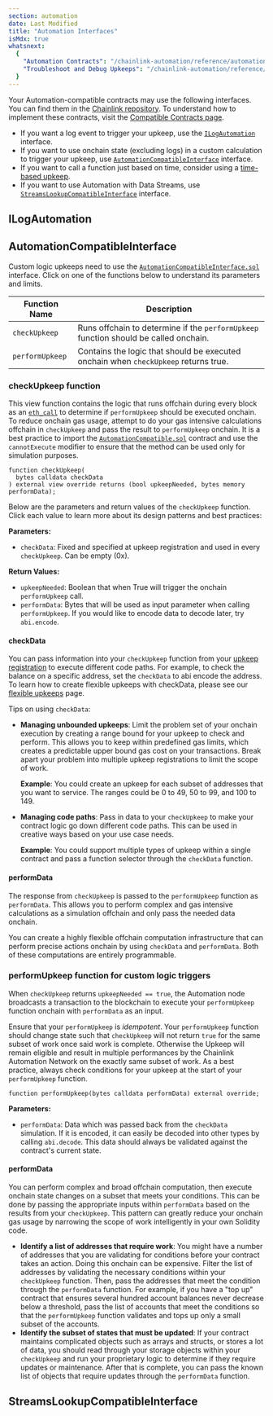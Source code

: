 ```yaml
---
section: automation
date: Last Modified
title: "Automation Interfaces"
isMdx: true
whatsnext:
  {
    "Automation Contracts": "/chainlink-automation/reference/automation-contracts",
    "Troubleshoot and Debug Upkeeps": "/chainlink-automation/reference/debugging-errors",
  }
---
```



Your Automation-compatible contracts may use the following interfaces. You can find them in the [Chainlink repository](https://github.com/smartcontractkit/chainlink/tree/develop/contracts/src/v0.8/automation). To understand how to implement these contracts, visit the [Compatible Contracts page](/chainlink-automation/guides/compatible-contracts).

- If you want a log event to trigger your upkeep, use the [`ILogAutomation`](#ilogautomation) interface.
- If you want to use onchain state (excluding logs) in a custom calculation to trigger your upkeep, use [`AutomationCompatibleInterface`](#automationcompatibleinterface) interface.
- If you want to call a function just based on time, consider using a [time-based upkeep](/chainlink-automation/guides/job-scheduler).
- If you want to use Automation with Data Streams, use [`StreamsLookupCompatibleInterface`](#streamslookupcompatibleinterface) interface.

## ILogAutomation

<ChainlinkAutomation section="ilogautomation" />

## AutomationCompatibleInterface

Custom logic upkeeps need to use the [`AutomationCompatibleInterface.sol`](https://github.com/smartcontractkit/chainlink/blob/master/contracts/src/v0.8/automation/interfaces/AutomationCompatibleInterface.sol) interface. Click on one of the functions below to understand its parameters and limits.

| Function Name   | Description                                                                          |
| --------------- | ------------------------------------------------------------------------------------ |
| `checkUpkeep`   | Runs offchain to determine if the `performUpkeep` function should be called onchain. |
| `performUpkeep` | Contains the logic that should be executed onchain when `checkUpkeep` returns true.  |

### checkUpkeep function

This view function contains the logic that runs offchain during every block as an [`eth_call`](https://eth.wiki/json-rpc/API#eth_call) to determine if `performUpkeep` should be executed onchain. To reduce onchain gas usage, attempt to do your gas intensive calculations offchain in `checkUpkeep` and pass the result to `performUpkeep` onchain. It is a best practice to import the [`AutomationCompatible.sol`](https://github.com/smartcontractkit/chainlink/blob/master/contracts/src/v0.8/automation/AutomationCompatible.sol) contract and use the `cannotExecute` modifier to ensure that the method can be used only for simulation purposes.

```solidity
function checkUpkeep(
  bytes calldata checkData
) external view override returns (bool upkeepNeeded, bytes memory performData);
```

Below are the parameters and return values of the `checkUpkeep` function. Click each value to learn more about its design patterns and best practices:

**Parameters:**

- `checkData`: Fixed and specified at upkeep registration and used in every `checkUpkeep`. Can be empty (0x).

**Return Values:**

- `upkeepNeeded`: Boolean that when True will trigger the onchain `performUpkeep` call.
- `performData`: Bytes that will be used as input parameter when calling `performUpkeep`. If you would like to encode data to decode later, try `abi.encode`.

#### checkData

You can pass information into your `checkUpkeep` function from your [upkeep registration](/chainlink-automation/guides/register-upkeep) to execute different code paths. For example, to check the balance on a specific address, set the `checkData` to abi encode the address. To learn how to create flexible upkeeps with checkData, please see our [flexible upkeeps](/chainlink-automation/guides/flexible-upkeeps) page.

<CodeSample src="snippets/Automation/checkData.sol" />

Tips on using `checkData`:

- **Managing unbounded upkeeps**: Limit the problem set of your onchain execution by creating a range bound for your upkeep to check and perform. This allows you to keep within predefined gas limits, which creates a predictable upper bound gas cost on your transactions. Break apart your problem into multiple upkeep registrations to limit the scope of work.

  **Example**: You could create an upkeep for each subset of addresses that you want to service. The ranges could be 0 to 49, 50 to 99, and 100 to 149.

- **Managing code paths**: Pass in data to your `checkUpkeep` to make your contract logic go down different code paths. This can be used in creative ways based on your use case needs.

  **Example**: You could support multiple types of upkeep within a single contract and pass a function selector through the `checkData` function.

#### performData

The response from `checkUpkeep` is passed to the `performUpkeep` function as `performData`. This allows you to perform complex and gas intensive calculations as a simulation offchain and only pass the needed data onchain.

You can create a highly flexible offchain computation infrastructure that can perform precise actions onchain by using `checkData` and `performData`. Both of these computations are entirely programmable.

### performUpkeep function for custom logic triggers

When `checkUpkeep` returns `upkeepNeeded == true`, the Automation node broadcasts a transaction to the blockchain to execute your `performUpkeep` function onchain with `performData` as an input.

Ensure that your `performUpkeep` is _idempotent_. Your `performUpkeep` function should change state such that `checkUpkeep` will not return `true` for the same subset of work once said work is complete. Otherwise the Upkeep will remain eligible and result in multiple performances by the Chainlink Automation Network on the exactly same subset of work. As a best practice, always check conditions for your upkeep at the start of your `performUpkeep` function.

```solidity
function performUpkeep(bytes calldata performData) external override;
```

**Parameters:**

- `performData`: Data which was passed back from the `checkData` simulation. If it is encoded, it can easily be decoded into other types by calling `abi.decode`. This data should always be validated against the contract's current state.

#### performData

You can perform complex and broad offchain computation, then execute onchain state changes on a subset that meets your conditions. This can be done by passing the appropriate inputs within `performData` based on the results from your `checkUpkeep`. This pattern can greatly reduce your onchain gas usage by narrowing the scope of work intelligently in your own Solidity code.

- **Identify a list of addresses that require work**: You might have a number of addresses that you are validating for conditions before your contract takes an action. Doing this onchain can be expensive. Filter the list of addresses by validating the necessary conditions within your `checkUpkeep` function. Then, pass the addresses that meet the condition through the `performData` function.
  For example, if you have a "top up" contract that ensures several hundred account balances never decrease below a threshold, pass the list of accounts that meet the conditions so that the `performUpkeep` function validates and tops up only a small subset of the accounts.
- **Identify the subset of states that must be updated**: If your contract maintains complicated objects such as arrays and structs, or stores a lot of data, you should read through your storage objects within your `checkUpkeep` and run your proprietary logic to determine if they require updates or maintenance. After that is complete, you can pass the known list of objects that require updates through the `performData` function.

## StreamsLookupCompatibleInterface

<ChainlinkAutomation section="streamslookup" />
